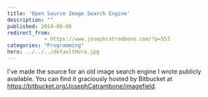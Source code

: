 ```yaml
---
title: 'Open Source Image Search Engine'
description: ""
published: 2014-08-06
redirect_from: 
            - https://www.josephcatrambone.com/?p=553
categories: "Programming"
hero: ../../../defaultHero.jpg
---
```

I've made the source for an old image search engine I wrote publicly available. You can find it graciously hosted by Bitbucket at <https://bitbucket.org/JosephCatrambone/imagefield>.
